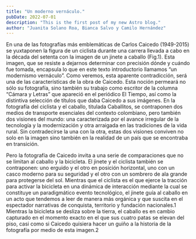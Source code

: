 ```yaml
---
title: "Un moderno vernáculo."
pubDate: 2022-07-01
description: "This is the first post of my new Astro blog."
author: "Juanita Solano Roa, Bianca Salvo y Camilo Hernández"
---
```


En una de las fotografías más emblemáticas de Carlos Caicedo (1949-2015) se yuxtaponen la figura de un ciclista durante una carrera llevada a cabo en la década del setenta con la imagen de un jinete a caballo (Fig.1). Esta imagen, que se resiste a dejarnos determinar con precisión dónde y cuándo fue tomada, encapsula lo que en este texto introductorio llamamos “un modernismo vernáculo”. Como veremos, esta aparente contradicción, será una de las características de la obra de Caicedo. Esta noción permeará no sólo su fotografía, sino también su trabajo como escritor de la columna “Cámara y Letras” que apareció en el periódico El Tiempo, así como la distintiva selección de títulos que daba Caicedo a sus imágenes. En la fotografía del ciclista y el caballo, titulada Caballitos, se contraponen dos medios de transporte esenciales del contexto colombiano, pero también dos visiones del mundo: una caracterizada por el avance irregular de la tecnología y la modernización y otra arraigada en las tradiciones de la vida rural. Sin contradecirse la una con la otra, estas dos visiones conviven no solo en la imagen sino también en la realidad de un país que se encontraba en transición.

Pero la fotografía de Caicedo invita a una serie de comparaciones que no se limitan al caballo y la bicicleta. El jinete y el ciclista también se contraponen: uno erguido y el otro en posición horizontal, uno con un casco moderno para su seguridad y el otro con un sombrero de ala grande para protegerse del sol. Mientras que el ciclista es el que ejerce la tracción para activar la bicicleta en una dinámica de interacción mediante la cual se constituye un paradigmático evento tecnológico, el jinete guía al caballo en un acto que tendemos a leer de manera más orgánica y que suscita en el espectador narrativas de conquista, territorio y fundación nacionales.1 Mientras la bicicleta se desliza sobre la tierra, el caballo es en cambio capturado en el momento exacto en el que sus cuatro patas se elevan del piso, casi como si Caicedo quisiera hacer un guiño a la historia de la fotografía por medio de esta imagen.2
